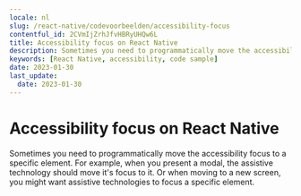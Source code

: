 ```yaml
---
locale: nl
slug: /react-native/codevoorbeelden/accessibility-focus
contentful_id: 2CVmIjZrhJfvHBRyUHQw6L
title: Accessibility focus on React Native
description: Sometimes you need to programmatically move the accessibility focus to a specific element.
keywords: [React Native, accessibility, code sample]
date: 2023-01-30
last_update:
  date: 2023-01-30
---
```


# Accessibility focus on React Native

Sometimes you need to programmatically move the accessibility focus to a specific element. For example, when you present a modal, the assistive technology should move it's focus to it. Or when moving to a new screen, you might want assistive technologies to focus a specific element.

<CodeSample id="accessibility-focus" locale="nl" platform="react native"/>
